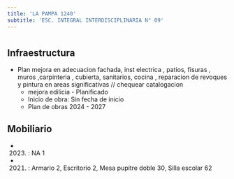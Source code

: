 ```yaml
---
title: 'LA PAMPA 1240'
subtitle: 'ESC. INTEGRAL INTERDISCIPLINARIA N° 09'
---
```


#
## Infraestructura

* Plan mejora en   adecuacion fachada,  inst electrica , patios, fisuras , muros ,carpinteria , cubierta, sanitarios, cocina , reparacion de revoques y   pintura en areas significativas  // chequear catalogacion 
    + mejora edilicia - Planificado 
    + Inicio de obra: Sin fecha de inicio 
    + Plan de obras 2024 - 2027 






## Mobiliario

*  (2023) : NA 1 

*  (2021) : Armario 2, Escritorio 2, Mesa pupitre doble 30, Silla escolar 62 



